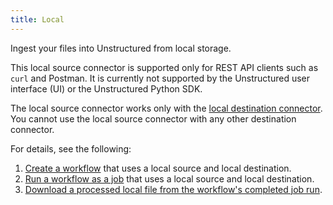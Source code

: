 ```yaml
---
title: Local
---
```


Ingest your files into Unstructured from local storage.

This local source connector is supported only for REST API clients such as `curl` and Postman. It is currently not supported by the Unstructured user interface (UI) or the Unstructured Python SDK.

The local source connector works only with the [local destination connector](/api-reference/workflow/destinations/local). You cannot use the local source connector with any other destination connector.

For details, see the following:

1. [Create a workflow](/api-reference/workflow/workflows#create-a-workflow) that uses a local source and local destination.
2. [Run a workflow as a job](/api-reference/workflow/overview#run-a-workflow) that uses a local source and local destination.
3. [Download a processed local file from the workflow's completed job run](/api-reference/workflow/overview#download-a-processed-local-file-from-a-job).